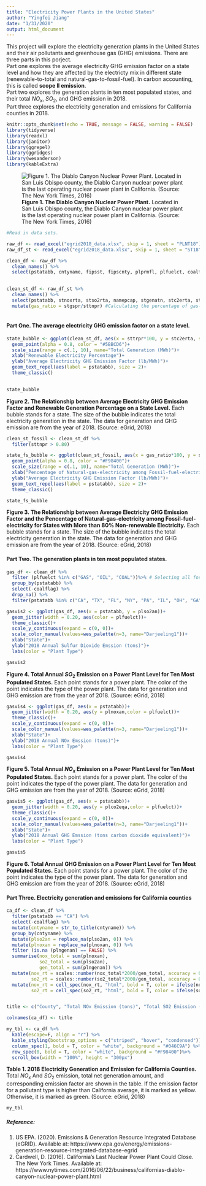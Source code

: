 ```yaml
---
title: "Electricity Power Plants in the United States"
author: "Yingfei Jiang"
date: "1/31/2020"
output: html_document
---
```


This project will explore the electricity generation plants in the United States and their air pollutants and greenhouse gas (GHG) emissions. There are three parts in this porject.  
Part one explores the average electricity GHG emission factor on a state level and how they are affected by the electricty mix in different state (renewable-to-total and natural-gas-to-fossil-fuel). In carbon accounting, this is called **scope II emission**.  
Part two explores the generation plants in ten most populated states, and their total $NO_x$, $SO_2$, and GHG emission in 2018.  
Part three explores the electricity generation and emissions for California counties in 2018.
```r
knitr::opts_chunk$set(echo = TRUE, message = FALSE, warning = FALSE)
library(tidyverse)
library(readxl)
library(janitor)
library(ggrepel)
library(ggridges)
library(wesanderson)
library(kableExtra)
```

![**Figure 1. The Diablo Canyon Nuclear Power Plant.** Located in San Luis Obispo county, the Diablo Canyon nuclear power plant is the last operating nuclear power plant in California. (Source: The New York Times, 2016)](/images/diablo_canyon.jpg)

```r

#Read in data sets.

raw_df <- read_excel("egrid2018_data.xlsx", skip = 1, sheet = "PLNT18")
raw_df_st <- read_excel("egrid2018_data.xlsx", skip = 1, sheet = "ST18")
```

```r
clean_df <- raw_df %>% 
  clean_names() %>% 
  select(pstatabb, cntyname, fipsst, fipscnty, plprmfl, plfuelct, coalflag, namepcap, plnoxrta, plso2rta, plco2rta, plch4rta, pln2orta, plc2erta, plso2an, plnoxan, plco2eqa, plngenan) #Selecting the cateogries of interest
  
```

```r
clean_st_df <- raw_df_st %>% 
  clean_names() %>% 
  select(pstatabb, stnoxrta, stso2rta, namepcap, stgenatn, stc2erta, sttrpr, stgspr, sttnpr, stngenan) %>% 
  mutate(gas_ratio = stgspr/sttnpr) #Calculating the percentage of gas-generated electricity among all fossil fuel-generated electricity.
  
```

#### **Part One.** The average electricity GHG emission factor on a state level.

```r

state_bubble <- ggplot(clean_st_df, aes(x = sttrpr*100, y = stc2erta, size = stngenan)) +
  geom_point(alpha = 0.8, color = "#5BBCD6")+
  scale_size(range = c(.1, 10), name="Total Generation (MWh)")+
  xlab("Renewable Electricity Percentage")+
  ylab("Average Electricity GHG Emission Factor (lb/MWh)")+
  geom_text_repel(aes(label = pstatabb), size = 2)+
  theme_classic()

  
state_bubble

```
  
**Figure 2. The Relationship between Average Electricity GHG Emission Factor and Renewable Generation Percentage on a State Level.** Each bubble stands for a state. The size of the bubble indicates the total electricity generation in the state. The data for generation and GHG emission are from the year of 2018. (Source: eGrid, 2018)
```r
clean_st_fossil <- clean_st_df %>% 
  filter(sttnpr > 0.80)

state_fs_bubble <- ggplot(clean_st_fossil, aes(x = gas_ratio*100, y = stc2erta, size = stngenan)) +
  geom_point(alpha = 0.8, color = "#F98400")+
  scale_size(range = c(.1, 10), name="Total Generation (MWh)")+
  xlab("Pencentage of Natural-gas-electricity among Fossil-fuel-electricity")+
  ylab("Average Electricity GHG Emission Factor (lb/MWh)")+
  geom_text_repel(aes(label = pstatabb), size = 2)+
  theme_classic()

state_fs_bubble
```
  
**Figure 3. The Relationship between Average Electricity GHG Emission Factor and the Pencentage of Natural-gas-electricity among Fossil-fuel-electricity for States with More than 80% Non-renewable Electricity.** Each bubble stands for a state. The size of the bubble indicates the total electricity generation in the state. The data for generation and GHG emission are from the year of 2018. (Source: eGrid, 2018)  

#### **Part Two.** The generation plants in ten most populated states.
```r
gas_df <- clean_df %>% 
  filter (plfuelct %in% c("GAS", "OIL", "COAL"))%>% # Selecting all fossil fuels
  group_by(pstatabb) %>% 
  select(-coalflag) %>% 
  drop_na() %>% 
  filter(pstatabb %in% c("CA", "TX", "FL", "NY", "PA", "IL", "OH", "GA", "NC", "MI"))# Selecting the top ten populated states

```

```r

gasvis2 <- ggplot(gas_df, aes(x = pstatabb, y = plso2an))+
  geom_jitter(width = 0.20, aes(color = plfuelct))+
  theme_classic()+
  scale_y_continuous(expand = c(0, 0))+
  scale_color_manual(values=wes_palette(n=3, name="Darjeeling1"))+
  xlab("State")+
  ylab("2018 Annual Sulfur Dioxide Emssion (tons)")+
  labs(color = "Plant Type")

gasvis2
```
  
**Figure 4. Total Annual $SO_2$ Emission on a Power Plant Level for Ten Most Populated States.** Each point stands for a power plant. The color of the point indicates the type of the power plant. The data for generation and GHG emission are from the year of 2018. (Source: eGrid, 2018)

```r
gasvis4 <- ggplot(gas_df, aes(x = pstatabb))+
  geom_jitter(width = 0.20, aes(y = plnoxan,color = plfuelct))+
  theme_classic()+
  scale_y_continuous(expand = c(0, 0))+
  scale_color_manual(values=wes_palette(n=3, name="Darjeeling1"))+
  xlab("State")+
  ylab("2018 Annual NOx Emssion (tons)")+
  labs(color = "Plant Type")

gasvis4
```
  
**Figure 5. Total Annual $NO_x$ Emission on a Power Plant Level for Ten Most Populated States.** Each point stands for a power plant. The color of the point indicates the type of the power plant. The data for generation and GHG emission are from the year of 2018. (Source: eGrid, 2018)
```r
gasvis5 <- ggplot(gas_df, aes(x = pstatabb))+
  geom_jitter(width = 0.20, aes(y = plco2eqa,color = plfuelct))+
  theme_classic()+
  scale_y_continuous(expand = c(0, 0))+
  scale_color_manual(values=wes_palette(n=3, name="Darjeeling1"))+
  xlab("State")+
  ylab("2018 Annual GHG Emssion (tons carbon dioxide equivalent)")+
  labs(color = "Plant Type")

gasvis5

```
  
**Figure 6. Total Annual GHG Emission on a Power Plant Level for Ten Most Populated States.** Each point stands for a power plant. The color of the point indicates the type of the power plant. The data for generation and GHG emission are from the year of 2018. (Source: eGrid, 2018)  

#### **Part Three.** Electricity generation and emissions for California counties

```r

ca_df <- clean_df %>% 
  filter(pstatabb == "CA") %>% 
  select(-coalflag) %>% 
  mutate(cntyname = str_to_title(cntyname)) %>% 
  group_by(cntyname) %>% 
  mutate(plso2an = replace_na(plso2an, 0)) %>% 
  mutate(plnoxan = replace_na(plnoxan, 0)) %>% 
  filter (is.na (plngenan) == FALSE) %>% 
  summarise(nox_total = sum(plnoxan),
            so2_total = sum(plso2an),
            gen_total = sum(plngenan)) %>% 
  mutate(nox_rt = scales::number(nox_total*2000/gen_total, accuracy = 0.001),
         so2_rt = scales::number(so2_total*2000/gen_total, accuracy = 0.001)) %>% 
  mutate(nox_rt = cell_spec(nox_rt, "html", bold = T, color = ifelse(nox_rt > 0.377, "#F2AD00", "#00A08A"), background = "#d7eff5"),
         so2_rt = cell_spec(so2_rt, "html", bold = T, color = ifelse(so2_rt > 0.036, "#F2AD00", "#00A08A"), background = "#d7eff5")) 


title <- c("County", "Total NOx Emission (tons)", "Total SO2 Emission (tons)", "Total Net Generation (MWh)", "NOx Emission Rate (lb/MWh)", "SO2 Emission Rate(lb/MWh)")

colnames(ca_df) <- title

```

```r
my_tbl <- ca_df %>% 
  kable(escape=F, align = "r") %>% 
  kable_styling(bootstrap_options = c("striped", "hover", "condensed")) %>% 
  column_spec(1, bold = T, color = "white", background = "#046C9A") %>% 
  row_spec(0, bold = T, color = "white", background = "#F98400")%>%
  scroll_box(width = "100%", height = "300px")
```
**Table 1. 2018 Electricity Generation and Emission for California Counties.** Total $NO_x$ And $SO_2$ emission, total net generation amount, and corresponding emission factor are shown in the table. If the emission factor for a pollutant type is higher than California average, it is marked as yellow. Otherwise, it is marked as green. (Source: eGrid, 2018)
```r
my_tbl
```

##### Reference:  
1. US EPA. (2020). Emissions & Generation Resource Integrated Database (eGRID). Available at: https://www.epa.gov/energy/emissions-generation-resource-integrated-database-egrid
2. Cardwell, D. (2016). California’s Last Nuclear Power Plant Could Close. The New York Times. Available at: https://www.nytimes.com/2016/06/22/business/californias-diablo-canyon-nuclear-power-plant.html
